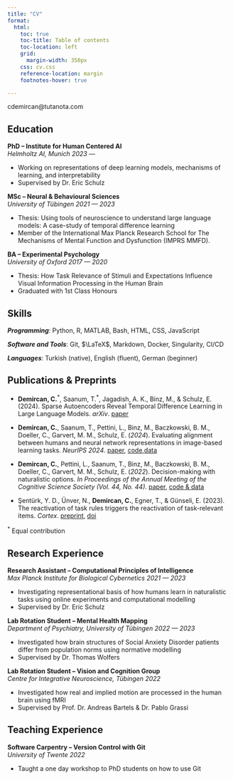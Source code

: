 ```yaml
---
title: "CV"
format:
  html:
    toc: true
    toc-title: Table of contents
    toc-location: left
    grid:
      margin-width: 350px
    css: cv.css
    reference-location: margin
    footnotes-hover: true

---
```


::: {.print-only .contact-block}
cdemircan@tutanota.com
:::


## Education




**PhD -- Institute for Human Centered AI** <br> *Helmholtz AI, Munich* [*2023 --- *]{.cvdate}

- Working on representations of deep learning models, mechanisms of learning, and interpretability
- Supervised by Dr. Eric Schulz


**MSc -- Neural & Behavioural Sciences** <br> *University of Tübingen* [*2021 --- 2023*]{.cvdate}

- Thesis: Using tools of neuroscience to understand large language models: A case-study of temporal difference learning
- Member of the International Max Planck Research School for The Mechanisms of Mental Function and Dysfunction (IMPRS MMFD).

**BA -- Experimental Psychology**<br> *University of Oxford* [*2017 --- 2020*]{.cvdate}

- Thesis: How Task Relevance of Stimuli and Expectations Influence Visual Information Processing in the Human Brain
- Graduated with 1st Class Honours

::: column-margin

## Skills

***Programming***: Python, R, MATLAB, Bash, HTML, CSS, JavaScript

***Software and Tools***: Git, $\LaTeX$, Markdown, Docker, Singularity, CI/CD

***Languages***: Turkish (native), English (fluent), German (beginner)

:::


## Publications & Preprints

- **Demircan, C.**^\*^, Saanum, T.^\*^, Jagadish, A. K., Binz, M., & Schulz, E. (2024). Sparse Autoencoders Reveal Temporal Difference Learning in Large Language Models. *arXiv*. [paper](https://arxiv.org/abs/2410.01280v1) 

- **Demircan, C.**, Saanum, T., Pettini, L., Binz, M., Baczkowski, B. M., Doeller, C., Garvert, M. M., Schulz, E. (*2024*). Evaluating alignment between humans and neural network representations in image-based learning tasks. *NeurIPS 2024*. [paper](https://arxiv.org/abs/2306.09377), [code](https://github.com/candemircan/naturalcogsci),[data](https://osf.io/h3t52/)

- **Demircan, C.**, Pettini, L., Saanum, T., Binz, M., Baczkowski, B. M., Doeller, C., Garvert, M. M., Schulz, E. (*2022*). Decision-making with naturalistic options. *In Proceedings of the Annual Meeting of the Cognitive Science Society (Vol. 44, No. 44)*. [paper](https://escholarship.org/uc/item/1td8q3wn), [code & data](https://github.com/candemircan/THINGSDecisions)

- Şentürk, Y. D., Ünver, N., **Demircan, C.**, Egner, T., &amp; Günseli, E. (2023). The reactivation of task rules triggers the reactivation of task-relevant items. *Cortex*. [preprint](https://osf.io/t7nef), [doi](https://doi.org/10.1016/j.cortex.2023.10.024)

<div class="no-row-height column-margin column-container"><p><sup>*</sup>&nbsp;Equal contribution</p></div>

## Research Experience

**Research Assistant -- Computational Principles of Intelligence**<br> *Max Planck Institute for Biological Cybernetics* [*2021 --- 2023*]{.cvdate}

- Investigating representational basis of how humans learn in naturalistic tasks using online experiments and computational modelling
- Supervised by Dr. Eric Schulz

**Lab Rotation Student -- Mental Health Mapping**<br> *Department of Psychiatry, University of Tübingen* [*2022 --- 2023*]{.cvdate}

- Investigated how brain structures of Social Anxiety Disorder patients differ from population norms using normative modelling
- Supervised by Dr. Thomas Wolfers

**Lab Rotation Student -- Vision and Cognition Group**<br> *Centre for Integrative Neuroscience, Tübingen* [*2022*]{.cvdate}

- Investigated how real and implied motion are processed in the human brain using fMRI
- Supervised by Prof. Dr. Andreas Bartels & Dr. Pablo Grassi

## Teaching Experience

**Software Carpentry -- Version Control with Git**<br> *University of Twente* [*2022*]{.cvdate}

- Taught a one day workshop to PhD students on how to use Git
